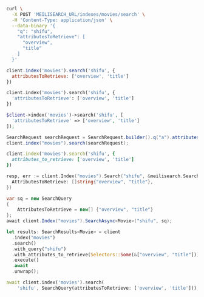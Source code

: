 <CodeGroup>

```bash cURL
curl \
  -X POST 'MEILISEARCH_URL/indexes/movies/search' \
  -H 'Content-Type: application/json' \
  --data-binary '{
    "q": "shifu",
    "attributesToRetrieve": [
      "overview",
      "title"
    ]
  }'
```

```javascript JS
client.index('movies').search('shifu', {
  attributesToRetrieve: ['overview', 'title']
})
```

```python Python
client.index('movies').search('shifu', {
  'attributesToRetrieve': ['overview', 'title']
})
```

```php PHP
$client->index('movies')->search('shifu', [
  'attributesToRetrieve' => ['overview', 'title']
]);
```

```java Java
SearchRequest searchRequest = SearchRequest.builder().q("a").attributesToRetrieve(new String[] {"overview", "title"}).build();
client.index("movies").search(searchRequest);
```

```ruby Ruby
client.index('movies').search('shifu', {
  attributes_to_retrieve: ['overview', 'title']
})
```

```go Go
resp, err := client.Index("movies").Search("shifu", &meilisearch.SearchRequest{
  AttributesToRetrieve: []string{"overview", "title"},
})
```

```csharp C#
var sq = new SearchQuery
{
    AttributesToRetrieve = new[] {"overview", "title"}
};
await client.Index("movies").SearchAsync<Movie>("shifu", sq);
```

```rust Rust
let results: SearchResults<Movie> = client
  .index("movies")
  .search()
  .with_query("shifu")
  .with_attributes_to_retrieve(Selectors::Some(&["overview", "title"]))
  .execute()
  .await
  .unwrap();
```

```dart Dart
await client.index('movies').search(
    'shifu', SearchQuery(attributesToRetrieve: ['overview', 'title']));
```
</CodeGroup>